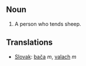 ==Noun==
# A person who tends sheep.

==Translations==

*[[Slovak]]: [[bača]] ''m'', [[valach]] ''m''